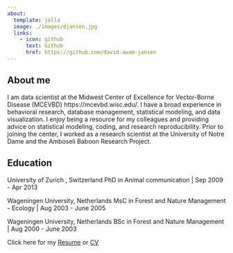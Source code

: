 ---
about:
  template: jolla
  image: ./images/djansen.jpg
  links:
    - icon: github
      text: Github
      href: https://github.com/david-awam-jansen
---

## About me

I am data scientist at the Midwest Center of Excellence for Vector-Borne Disease (MCEVBD) https://mcevbd.wisc.edu/. I have a broad experience in behavioral research, database management, statistical modeling, and data visualization. I enjoy being a resource for my colleagues and providing advice on statistical modeling, coding, and research reproducibility. Prior to joining the center, I worked as a research scientist at the University of Notre Dame and the Amboseli Baboon Research Project.

## Education

University of Zurich , Switzerland PhD in Animal communication \| Sep 2009 - Apr 2013

Wageningen University, Netherlands MsC in Forest and Nature Management - Ecology \| Aug 2003 - June 2005

Wageningen University, Netherlands BSc in Forest and Nature Management \| Aug 2000 - June 2003

Click here for my <a href="./files/David_Jansen_Resume.pdf">Resume</a> or <a href="./files/David_Jansen_CV.pdf">CV</a>
